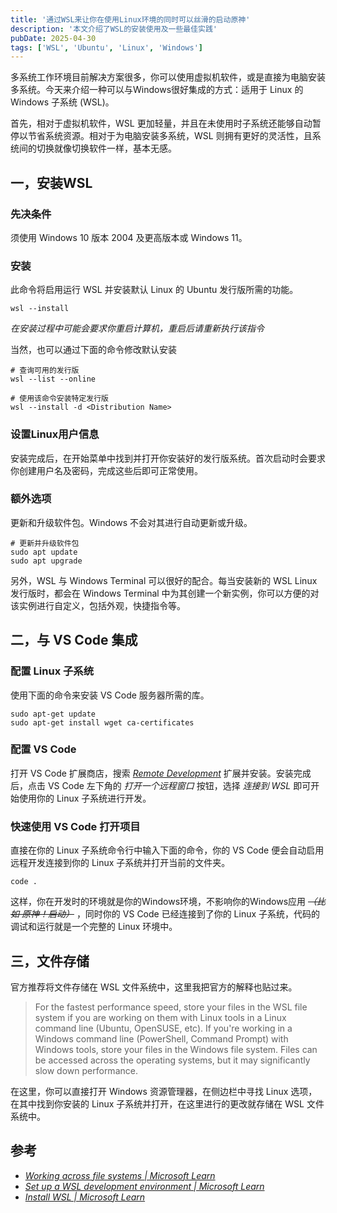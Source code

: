```yaml
---
title: '通过WSL来让你在使用Linux环境的同时可以丝滑的启动原神'
description: '本文介绍了WSL的安装使用及一些最佳实践'
pubDate: 2025-04-30
tags: ['WSL', 'Ubuntu', 'Linux', 'Windows']
---
```


多系统工作环境目前解决方案很多，你可以使用虚拟机软件，或是直接为电脑安装多系统。今天来介绍一种可以与Windows很好集成的方式：适用于 Linux 的 Windows 子系统 (WSL)。

首先，相对于虚拟机软件，WSL 更加轻量，并且在未使用时子系统还能够自动暂停以节省系统资源。相对于为电脑安装多系统，WSL 则拥有更好的灵活性，且系统间的切换就像切换软件一样，基本无感。

## 一，安装WSL

### 先决条件

须使用 Windows 10 版本 2004 及更高版本或 Windows 11。

### 安装
此命令将启用运行 WSL 并安装默认 Linux 的 Ubuntu 发行版所需的功能。

```shell
wsl --install
```

_在安装过程中可能会要求你重启计算机，重启后请重新执行该指令_

当然，也可以通过下面的命令修改默认安装

```shell
# 查询可用的发行版
wsl --list --online

# 使用该命令安装特定发行版
wsl --install -d <Distribution Name>
```

### 设置Linux用户信息

安装完成后，在开始菜单中找到并打开你安装好的发行版系统。首次启动时会要求你创建用户名及密码，完成这些后即可正常使用。

### 额外选项

更新和升级软件包。Windows 不会对其进行自动更新或升级。

```shell
# 更新并升级软件包
sudo apt update
sudo apt upgrade
```

另外，WSL 与 Windows Terminal 可以很好的配合。每当安装新的 WSL Linux 发行版时，都会在 Windows Terminal 中为其创建一个新实例，你可以方便的对该实例进行自定义，包括外观，快捷指令等。

## 二，与 VS Code 集成

### 配置 Linux 子系统

使用下面的命令来安装 VS Code 服务器所需的库。

```shell
sudo apt-get update
sudo apt-get install wget ca-certificates
```

### 配置 VS Code

打开 VS Code 扩展商店，搜索 [_Remote Development_](https://marketplace.visualstudio.com/items?itemName=ms-vscode-remote.vscode-remote-extensionpack) 扩展并安装。安装完成后，点击 VS Code 左下角的 _打开一个远程窗口_ 按钮，选择 _连接到 WSL_ 即可开始使用你的 Linux 子系统进行开发。

### 快速使用 VS Code 打开项目

直接在你的 Linux 子系统命令行中输入下面的命令，你的 VS Code 便会自动启用远程开发连接到你的 Linux 子系统并打开当前的文件夹。

```shell
code .
```

这样，你在开发时的环境就是你的Windows环境，不影响你的Windows应用 ~~_（比如 原神！启动）_~~ ，同时你的 VS Code 已经连接到了你的 Linux 子系统，代码的调试和运行就是一个完整的 Linux 环境中。

## 三，文件存储

官方推荐将文件存储在 WSL 文件系统中，这里我把官方的解释也贴过来。

> For the fastest performance speed, store your files in the WSL file system if you are working on them with Linux tools in a Linux command line (Ubuntu, OpenSUSE, etc). If you're working in a Windows command line (PowerShell, Command Prompt) with Windows tools, store your files in the Windows file system. Files can be accessed across the operating systems, but it may significantly slow down performance.

在这里，你可以直接打开 Windows 资源管理器，在侧边栏中寻找 Linux 选项，在其中找到你安装的 Linux 子系统并打开，在这里进行的更改就存储在 WSL 文件系统中。

## 参考
- [_Working across file systems | Microsoft Learn_](https://learn.microsoft.com/en-us/windows/wsl/filesystems#file-storage-and-performance-across-file-systems)
- [_Set up a WSL development environment | Microsoft Learn_](https://learn.microsoft.com/en-us/windows/wsl/setup/environment)
- [_Install WSL | Microsoft Learn_](https://learn.microsoft.com/en-us/windows/wsl/install)